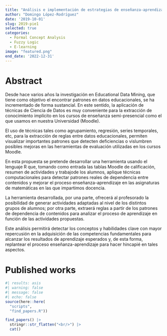 ```yaml
---
title: "Análisis e implementación de estrategias de enseñanza-aprendizaje en asignaturas de Matemáticas mediante detección de dependencias entre contenidos"
author: "Domingo López-Rodríguez"
date: '2019-10-01'
slug: 2019-pie1
selected: true
categories: 
  - Formal Concept Analysis
  - Fuzzy Logic
  - E-learning
image: "featured.png"
end_date: '2022-12-31'
---
```


# Abstract

Desde hace varios años la investigación en Educational Data Mining, que tiene como objetivo el encontrar patrones en datos educacionales, se ha incrementado de forma sustancial. En este sentido, la aplicación de técnicas de Ciencia de Datos es muy conveniente para la extracción de conocimiento implícito en los cursos de enseñanza semi-presencial como el que usamos en nuestra Universidad (Moodle).

El uso de técnicas tales como agrupamiento, regresión, series temporales, etc, para la extracción de reglas entre datos educacionales, permiten visualizar importantes patrones que detecten deficiencias o vislumbren posibles mejoras en las herramientas de evaluación utilizadas en los cursos Moodle.

En esta propuesta se pretende desarrollar una herramienta usando el lenguaje R que, tomando como entrada las tablas Moodle de calificación, resumen de actividades y trabajode los alumnos, aplique técnicas computacionales para detectar patrones reales de dependencia entre contenidos y mejorar el proceso enseñanza-aprendizaje en las asignaturas de matemáticas en las que impartimos docencia.

La herramienta desarrollada, por una parte, ofrecerá al profesorado la posibilidad de generar actividades adaptadas al nivel de los distintos grupos de alumnos; por otra parte, extraerá reglas a partir de los patrones de dependencia de contenidos para analizar el proceso de aprendizaje en función de las actividades propuestas.

Este análisis permitirá detectar los conceptos y habilidades clave con mayor repercusión en la adquisición de las competencias fundamentales para alcanzar los resultados de aprendizaje esperados y, de esta forma, replantear el proceso enseñanza-aprendizaje para hacer hincapié en tales aspectos.

# Published works

```r
#| results: asis
#| warning: false
#| message: false
#| echo: false
source(here::here(
  "scripts", 
  "find_papers.R"))

find_papers() |> 
  stringr::str_flatten("<br/>") |> 
  cat()
```


